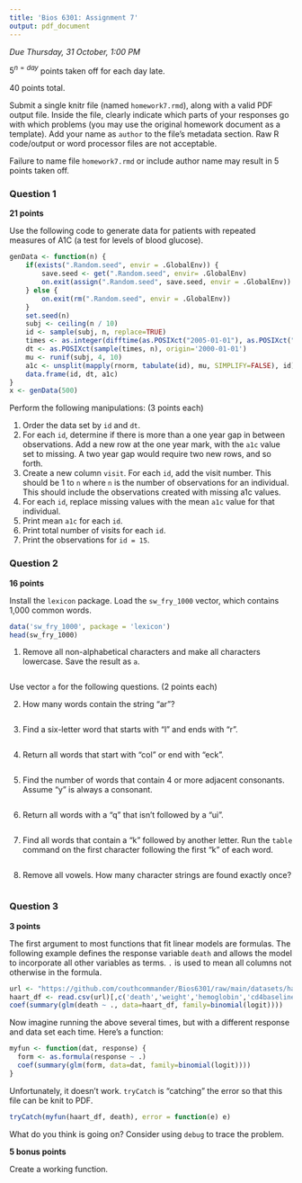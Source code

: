 ```yaml
---
title: 'Bios 6301: Assignment 7'
output: pdf_document
---
```


*Due Thursday, 31 October, 1:00 PM*

$5^{n=day}$ points taken off for each day late.

40 points total.

Submit a single knitr file (named `homework7.rmd`), along with a valid PDF output file. Inside the file, clearly indicate which parts of your responses go with which problems (you may use the original homework document as a template). Add your name as `author` to the file's metadata section. Raw R code/output or word processor files are not acceptable.

Failure to name file `homework7.rmd` or include author name may result in 5 points taken off.

### Question 1 ###

**21 points**

Use the following code to generate data for patients with repeated measures of A1C (a test for levels of blood glucose).

```r
genData <- function(n) {
    if(exists(".Random.seed", envir = .GlobalEnv)) {
        save.seed <- get(".Random.seed", envir= .GlobalEnv)
        on.exit(assign(".Random.seed", save.seed, envir = .GlobalEnv))
    } else {
        on.exit(rm(".Random.seed", envir = .GlobalEnv))
    }
    set.seed(n)
    subj <- ceiling(n / 10)
    id <- sample(subj, n, replace=TRUE)
    times <- as.integer(difftime(as.POSIXct("2005-01-01"), as.POSIXct("2000-01-01"), units='secs'))
    dt <- as.POSIXct(sample(times, n), origin='2000-01-01')
    mu <- runif(subj, 4, 10)
    a1c <- unsplit(mapply(rnorm, tabulate(id), mu, SIMPLIFY=FALSE), id)
    data.frame(id, dt, a1c)
}
x <- genData(500)
```

Perform the following manipulations: (3 points each)

1. Order the data set by `id` and `dt`.
2. For each `id`, determine if there is more than a one year gap in between observations.  Add a new row at the one year mark, with the `a1c` value set to missing.  A two year gap would require two new rows, and so forth.
3. Create a new column `visit`.  For each `id`, add the visit number.  This should be 1 to `n` where `n` is the number of observations for an individual.  This should include the observations created with missing a1c values.
4. For each `id`, replace missing values with the mean `a1c` value for that individual.
5. Print mean `a1c` for each `id`.
6. Print total number of visits for each `id`.
7. Print the observations for `id = 15`.

### Question 2 ###

**16 points**

Install the `lexicon` package. Load the `sw_fry_1000` vector, which contains 1,000 common words.

```r
data('sw_fry_1000', package = 'lexicon')
head(sw_fry_1000)
```

1. Remove all non-alphabetical characters and make all characters lowercase. Save the result as `a`.

```r
```

Use vector `a` for the following questions. (2 points each)

2. How many words contain the string "ar"?

```r
```

3. Find a six-letter word that starts with "l" and ends with "r".

```r
```

4. Return all words that start with "col" or end with "eck".

```r
```

5. Find the number of words that contain 4 or more adjacent consonants. Assume "y" is always a consonant.

```r
```

6. Return all words with a "q" that isn't followed by a "ui".

```r
```

7. Find all words that contain a "k" followed by another letter. Run the `table` command on the first character following the first "k" of each word.

```r
```

8. Remove all vowels. How many character strings are found exactly once?

```r
```

### Question 3 ###

**3 points**

The first argument to most functions that fit linear models are formulas.  The following example defines the response variable `death` and allows the model to incorporate all other variables as terms. `.` is used to mean all columns not otherwise in the formula.

```r
url <- "https://github.com/couthcommander/Bios6301/raw/main/datasets/haart.csv"
haart_df <- read.csv(url)[,c('death','weight','hemoglobin','cd4baseline')]
coef(summary(glm(death ~ ., data=haart_df, family=binomial(logit))))
```

Now imagine running the above several times, but with a different response and data set each time.  Here's a function:

```r
myfun <- function(dat, response) {
  form <- as.formula(response ~ .)
  coef(summary(glm(form, data=dat, family=binomial(logit))))
}
```

Unfortunately, it doesn't work. `tryCatch` is "catching" the error so that this file can be knit to PDF.

```r
tryCatch(myfun(haart_df, death), error = function(e) e)
```

What do you think is going on?  Consider using `debug` to trace the problem.

**5 bonus points**

Create a working function.
